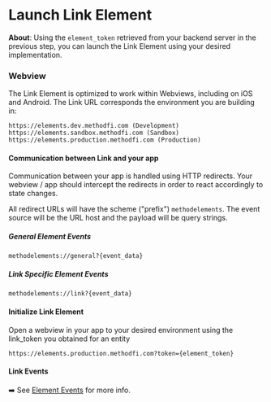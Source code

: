 # Launch Link Element

**About**: Using the `element_token` retrieved from your backend server in the previous step, you can launch the Link Element using your desired implementation.

### Webview
The Link Element is optimized to work within Webviews, including on iOS and Android. The Link URL corresponds the environment you are building in:


```text
https://elements.dev.methodfi.com (Development)
https://elements.sandbox.methodfi.com (Sandbox)
https://elements.production.methodfi.com (Production)
```

#### Communication between Link and your app
Communication between your app is handled using HTTP redirects. Your webview / app should intercept the redirects in order to react accordingly to state changes.

All redirect URLs will have the scheme ("prefix") `methodelements`. The event source will be the URL host and the payload will be query strings.

##### General Element Events
```text
methodelements://general?{event_data}
```

##### Link Specific Element Events
```text
methodelements://link?{event_data}
```

#### Initialize Link Element
Open a webview in your app to your desired environment using the link_token you obtained for an entity


```
https://elements.production.methodfi.com?token={element_token}
```


#### Link Events

➡️  See [Element Events](/docs/api/elements/events) for more info.

